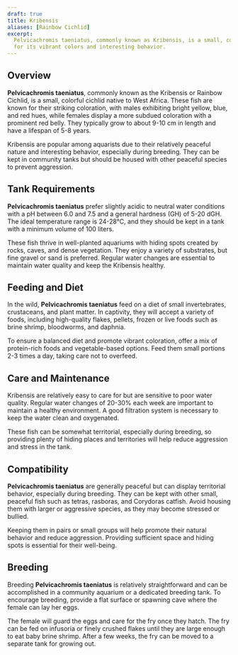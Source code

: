 ```yaml
---
draft: true
title: Kribensis
aliases: [Rainbow Cichlid]
excerpt:
  Pelvicachromis taeniatus, commonly known as Kribensis, is a small, colorful cichlid that is popular among aquarists
  for its vibrant colors and interesting behavior.
---
```


## Overview

**Pelvicachromis taeniatus**, commonly known as the Kribensis or Rainbow Cichlid, is a small, colorful cichlid native to
West Africa. These fish are known for their striking coloration, with males exhibiting bright yellow, blue, and red
hues, while females display a more subdued coloration with a prominent red belly. They typically grow to about 9-10 cm
in length and have a lifespan of 5-8 years.

Kribensis are popular among aquarists due to their relatively peaceful nature and interesting behavior, especially
during breeding. They can be kept in community tanks but should be housed with other peaceful species to prevent
aggression.

## Tank Requirements

**Pelvicachromis taeniatus** prefer slightly acidic to neutral water conditions with a pH between 6.0 and 7.5 and a
general hardness (GH) of 5-20 dGH. The ideal temperature range is 24-28°C, and they should be kept in a tank with a
minimum volume of 100 liters.

These fish thrive in well-planted aquariums with hiding spots created by rocks, caves, and dense vegetation. They enjoy
a variety of substrates, but fine gravel or sand is preferred. Regular water changes are essential to maintain water
quality and keep the Kribensis healthy.

## Feeding and Diet

In the wild, **Pelvicachromis taeniatus** feed on a diet of small invertebrates, crustaceans, and plant matter. In
captivity, they will accept a variety of foods, including high-quality flakes, pellets, frozen or live foods such as
brine shrimp, bloodworms, and daphnia.

To ensure a balanced diet and promote vibrant coloration, offer a mix of protein-rich foods and vegetable-based options.
Feed them small portions 2-3 times a day, taking care not to overfeed.

## Care and Maintenance

Kribensis are relatively easy to care for but are sensitive to poor water quality. Regular water changes of 20-30% each
week are important to maintain a healthy environment. A good filtration system is necessary to keep the water clean and
oxygenated.

These fish can be somewhat territorial, especially during breeding, so providing plenty of hiding places and territories
will help reduce aggression and stress in the tank.

## Compatibility

**Pelvicachromis taeniatus** are generally peaceful but can display territorial behavior, especially during breeding.
They can be kept with other small, peaceful fish such as tetras, rasboras, and Corydoras catfish. Avoid housing them
with larger or aggressive species, as they may become stressed or bullied.

Keeping them in pairs or small groups will help promote their natural behavior and reduce aggression. Providing
sufficient space and hiding spots is essential for their well-being.

## Breeding

Breeding **Pelvicachromis taeniatus** is relatively straightforward and can be accomplished in a community aquarium or a
dedicated breeding tank. To encourage breeding, provide a flat surface or spawning cave where the female can lay her
eggs.

The female will guard the eggs and care for the fry once they hatch. The fry can be fed on infusoria or finely crushed
flakes until they are large enough to eat baby brine shrimp. After a few weeks, the fry can be moved to a separate tank
for growing out.
